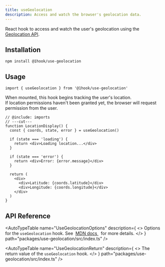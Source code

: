 ```yaml
---
title: useGeolocation
description: Access and watch the browser's geolocation data.
---
```


React hook to access and watch the user's geolocation using the [Geolocation API](https://developer.mozilla.org/en-US/docs/Web/API/Geolocation_API).

## Installation

```package-install
npm install @1hook/use-geolocation
```

## Usage

```tsx twoslash include imports
import { useGeolocation } from '@1hook/use-geolocation'
```

When mounted, this hook begins tracking the user's location. \
If location permissions haven't been granted yet, the browser will request permission from the user.

```tsx twoslash
// @include: imports
// ---cut---
function LocationDisplay() {
  const { coords, state, error } = useGeolocation()

  if (state === 'loading') {
    return <div>Loading location...</div>
  }

  if (state === 'error') {
    return <div>Error: {error.message}</div>
  }

  return (
    <div>
      <div>Latitude: {coords.latitude}</div>
      <div>Longitude: {coords.longitude}</div>
    </div>
  )
}
```

## API Reference

<AutoTypeTable
  name="UseGeolocationOptions"
  description={
    <>
      Options for the <code>useGeolocation</code> hook. See&nbsp;
      <a href="https://developer.mozilla.org/en-US/docs/Web/API/Geolocation/getCurrentPosition#parameters">
        MDN docs
      </a>
      &nbsp; for more details.
    </>
  }
  path="packages/use-geolocation/src/index.ts"
/>

<AutoTypeTable
  name="UseGeolocationReturn"
  description={
    <>
      The return value of the <code>useGeolocation</code> hook.
    </>
  }
  path="packages/use-geolocation/src/index.ts"
/>
